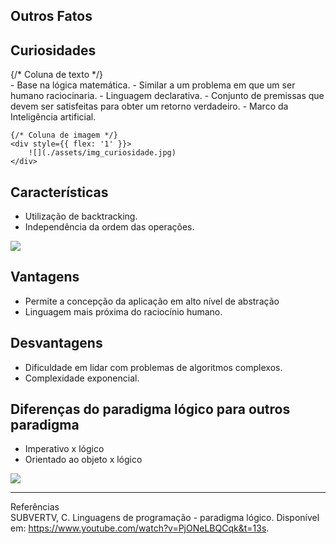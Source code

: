 ## Outros Fatos

## Curiosidades


<div style={{ display: 'flex', gap: '20px', alignItems: 'center' }}>
    {/* Coluna de texto */}
    <div style={{ flex: '1' }}>
        - Base na lógica matemática.
        - Similar a um problema em que um ser humano raciocinaria.
        - Linguagem declarativa.
        - Conjunto de premissas que devem ser satisfeitas para obter um retorno verdadeiro.
        - Marco da Inteligência artificial.
    </div>

    {/* Coluna de imagem */}
    <div style={{ flex: '1' }}>
        ![](./assets/img_curiosidade.jpg)
    </div>
</div>



## Características

- Utilização de backtracking.
- Independência da ordem das operações.

![](./assets/img_caracteristicas.jpg)

## Vantagens

- Permite a concepção da aplicação em alto nível de abstração
- Linguagem mais próxima do raciocínio humano.

## Desvantagens

- Dificuldade em lidar com problemas de algoritmos complexos.
- Complexidade exponencial.

## Diferenças do paradigma lógico para outros paradigma

- Imperativo x lógico
- Orientado ao objeto x lógico

![](./assets/paradigmas.jpeg)

---
Referências  
SUBVERTV, C. Linguagens de programação - paradigma lógico. Disponível em: https://www.youtube.com/watch?v=PjONeLBQCqk&t=13s.